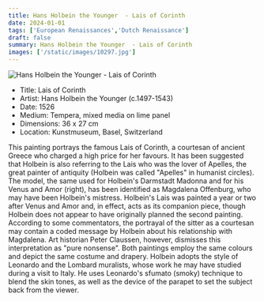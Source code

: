 ```yaml
---
title: Hans Holbein the Younger  - Lais of Corinth
date: 2024-01-01
tags: ['European Renaissances','Dutch Renaissance']
draft: false
summary: Hans Holbein the Younger  - Lais of Corinth
images: ['/static/images/10297.jpg']
---
```


![Hans Holbein the Younger  - Lais of Corinth](/static/images/10297.jpg)

* Title: Lais of Corinth
* Artist: Hans Holbein the Younger  (c.1497-1543)
* Date: 1526
* Medium: Tempera, mixed media on lime panel
* Dimensions: 36 x 27 cm
* Location: Kunstmuseum, Basel, Switzerland

This painting portrays the famous Lais of Corinth, a courtesan of ancient Greece who charged a high price for her favours. It has been suggested that Holbein is also referring to the Lais who was the lover of Apelles, the great painter of antiquity (Holbein was called \"Apelles\" in humanist circles). The model, the same used for Holbein's Darmstadt Madonna and for his Venus and Amor (right), has been identified as Magdalena Offenburg, who may have been Holbein's mistress. Holbein's Lais was painted a year or two after Venus and Amor and, in effect, acts as its companion piece, though Holbein does not appear to have originally planned the second painting. According to some commentators, the portrayal of the sitter as a courtesan may contain a coded message by Holbein about his relationship with Magdalena. Art historian Peter Claussen, however, dismisses this interpretation as \"pure nonsense\". Both paintings employ the same colours and depict the same costume and drapery. Holbein adopts the style of Leonardo and the Lombard muralists, whose work he may have studied during a visit to Italy. He uses Leonardo's sfumato (smoky) technique to blend the skin tones, as well as the device of the parapet to set the subject back from the viewer.

